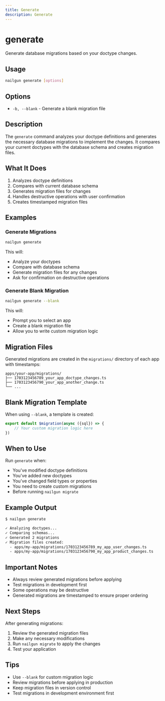 ```yaml
---
title: Generate
description: Generate
---
```

# generate

Generate database migrations based on your doctype changes.

## Usage

```bash
nailgun generate [options]
```

## Options

- `-b, --blank` - Generate a blank migration file

## Description

The `generate` command analyzes your doctype definitions and generates the necessary database migrations to implement the changes. It compares your current doctypes with the database schema and creates migration files.

## What It Does

1. Analyzes doctype definitions
2. Compares with current database schema
3. Generates migration files for changes
4. Handles destructive operations with user confirmation
5. Creates timestamped migration files

## Examples

### Generate Migrations

```bash
nailgun generate
```

This will:
- Analyze your doctypes
- Compare with database schema
- Generate migration files for any changes
- Ask for confirmation on destructive operations

### Generate Blank Migration

```bash
nailgun generate --blank
```

This will:
- Prompt you to select an app
- Create a blank migration file
- Allow you to write custom migration logic

## Migration Files

Generated migrations are created in the `migrations/` directory of each app with timestamps:

```
apps/your-app/migrations/
├── 1703123456789_your_app_doctype_changes.ts
├── 1703123456790_your_app_another_change.ts
└── ...
```

## Blank Migration Template

When using `--blank`, a template is created:

```typescript
export default $migration(async ({sql}) => {
    // Your custom migration logic here
})
```

## When to Use

Run `generate` when:

- You've modified doctype definitions
- You've added new doctypes
- You've changed field types or properties
- You need to create custom migrations
- Before running `nailgun migrate`

## Example Output

```bash
$ nailgun generate

✓ Analyzing doctypes...
✓ Comparing schemas...
✓ Generated 2 migrations
✓ Migration files created:
  - apps/my-app/migrations/1703123456789_my_app_user_changes.ts
  - apps/my-app/migrations/1703123456790_my_app_product_changes.ts
```

## Important Notes

- Always review generated migrations before applying
- Test migrations in development first
- Some operations may be destructive
- Generated migrations are timestamped to ensure proper ordering

## Next Steps

After generating migrations:

1. Review the generated migration files
2. Make any necessary modifications
3. Run `nailgun migrate` to apply the changes
4. Test your application

## Tips

- Use `--blank` for custom migration logic
- Review migrations before applying in production
- Keep migration files in version control
- Test migrations in development environment first

